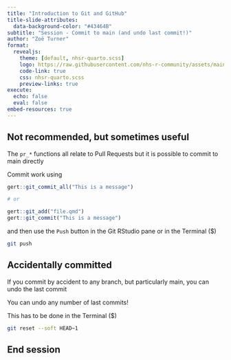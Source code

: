 ```yaml
---
title: "Introduction to Git and GitHub"
title-slide-attributes: 
  data-background-color: "#43464B"
subtitle: "Session - Commit to main (and undo last commit!)"
author: "Zoë Turner"
format:
  revealjs:
    theme: [default, nhsr-quarto.scss]
    logo: https://raw.githubusercontent.com/nhs-r-community/assets/main/logo/nhsr-logo.svg
    code-link: true
    css: nhsr-quarto.scss
    preview-links: true
execute: 
  echo: false
  eval: false
embed-resources: true  
---
```


## Not recommended, but sometimes useful

The `pr_*` functions all relate to Pull Requests but it is possible to commit to main directly

Commit work using

```r
gert::git_commit_all("This is a message")

# or

gert::git_add("file.qmd")
gert::git_commit("This is a message")

```

and then use the `Push` button in the Git RStudio pane or in the Terminal ($)

```bash
git push
```

## Accidentally committed 

If you commit by accident to any branch, but particularly main, you can undo the last commit

You can undo any number of last commits!

This has to be done in the Terminal ($)

```bash
git reset --soft HEAD~1
```

## End session
